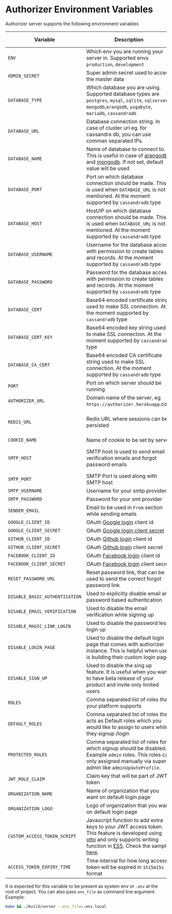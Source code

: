# Authorizer Environment Variables

Authorizer server supports the following environment variables

| Variable                       | Description                                                                                                                                                                                                                                                                                                                        | Required | Default Value                                             |
| ------------------------------ | ---------------------------------------------------------------------------------------------------------------------------------------------------------------------------------------------------------------------------------------------------------------------------------------------------------------------------------- | -------- | --------------------------------------------------------- |
| `ENV`                          | Which env you are running your server in. Supported envs `production`, `development`                                                                                                                                                                                                                                               | true     | `production`                                              |
| `ADMIN_SECRET`                 | Super admin secret used to access the master data                                                                                                                                                                                                                                                                                  | true     |                                                           |
| `DATABASE_TYPE`                | Which database you are using. Supported database types are `postgres`, `mysql`, `sqlite`, `sqlserver`, `mongodb`,`arangodb`, `yugabyte`, `mariadb`, `cassandradb`                                                                                                                                                                  | true     |                                                           |
| `DATABASE_URL`                 | Database connection string. In case of cluster url eg. for cassandra db, you can use comman separated IPs.                                                                                                                                                                                                                         | true     |                                                           |
| `DATABASE_NAME`                | Name of database to connect to. This is useful in case of [arangodb](https://www.arangodb.com/) and [mongodb](https://www.mongodb.com/). If not set, default value will be used                                                                                                                                                    | false    | `authorizer`                                              |
| `DATABASE_PORT`                | Port on which database connection should be made. This is used when `DATABASE_URL` is not mentioned. At the moment supported by `cassandradb` type                                                                                                                                                                                 | false    |                                                           |
| `DATABASE_HOST`                | Host/IP on which database connection should be made. This is used when `DATABASE_URL` is not mentioned. At the moment supported by `cassandradb` type                                                                                                                                                                              | false    |                                                           |
| `DATABASE_USERNAME`            | Username for the database access with permission to create tables and records. At the moment supported by `cassandradb` type                                                                                                                                                                                                       | false    |                                                           |
| `DATABASE_PASSWORD`            | Password for the database access with permission to create tables and records. At the moment supported by `cassandradb` type                                                                                                                                                                                                       | false    |                                                           |
| `DATABASE_CERT`                | Base64 encoded certificate string used to make SSL connection. At the moment supported by `cassandradb` type                                                                                                                                                                                                                       | false    |                                                           |
| `DATABASE_CERT_KEY`            | Base64 encoded key string used to make SSL connection. At the moment supported by `cassandradb` type                                                                                                                                                                                                                               | false    |                                                           |
| `DATABASE_CA_CERT`             | Base64 encoded CA certificate string used to make SSL connection. At the moment supported by `cassandradb` type                                                                                                                                                                                                                    | false    |                                                           |
| `PORT`                         | Port on which server should be running                                                                                                                                                                                                                                                                                             | true     | 8080                                                      |
| `AUTHORIZER_URL`               | Domain name of the server, eg `https://authorizer.herokuapp`.com                                                                                                                                                                                                                                                                   | false    |                                                           |
| `REDIS_URL`                    | Redis URL where sessions can be persisted                                                                                                                                                                                                                                                                                          | false    | sessions will be stored in memory                         |
| `COOKIE_NAME`                  | Name of cookie to be set by server                                                                                                                                                                                                                                                                                                 | true     | authorizer                                                |
| `SMTP_HOST`                    | SMTP host is used to send email verification emails and forgot password emails                                                                                                                                                                                                                                                     | false    | If not set email sending can fail                         |
| `SMTP_PORT`                    | SMTP Port is used along with SMTP host                                                                                                                                                                                                                                                                                             | false    |                                                           |
| `SMTP_USERNAME`                | Username for your smtp provider                                                                                                                                                                                                                                                                                                    | false    |                                                           |
| `SMTP_PASSWORD`                | Password for your smt provider                                                                                                                                                                                                                                                                                                     | false    |                                                           |
| `SENDER_EMAIL`                 | Email to be used in `From` section while sending emails                                                                                                                                                                                                                                                                            | false    |                                                           |
| `GOOGLE_CLIENT_ID`             | OAuth [Google login](https://developers.google.com/identity/sign-in/web/sign-in) client id                                                                                                                                                                                                                                         | false    |                                                           |
| `GOOGLE_CLIENT_SECRET`         | OAuth [Google login client secret](https://developers.google.com/identity/sign-in/web/sign-in)                                                                                                                                                                                                                                     | false    |                                                           |
| `GITHUB_CLIENT_ID`             | OAuth [Github login](https://docs.github.com/en/rest/guides/basics-of-authentication) client id                                                                                                                                                                                                                                    | false    |                                                           |
| `GITHUB_CLIENT_SECRET`         | OAuth [Github login](https://docs.github.com/en/rest/guides/basics-of-authentication) client secret                                                                                                                                                                                                                                | false    |
| `FACEBOOK_CLIENT_ID`           | OAuth [Facebook login](https://docs.github.com/en/rest/guides/basics-of-authentication) client id                                                                                                                                                                                                                                  | false    |                                                           |
| `FACEBOOK_CLIENT_SECRET`       | OAuth [Facebook login](https://docs.github.com/en/rest/guides/basics-of-authentication) client secret                                                                                                                                                                                                                              | false    |                                                           |
| `RESET_PASSWORD_URL`           | Reset password link, that can be used to send the correct forgot password link                                                                                                                                                                                                                                                     | true     | `/reset-password`                                         |
| `DISABLE_BASIC_AUTHENTICATION` | Used to explicitly disable email and password based authentication                                                                                                                                                                                                                                                                 | false    | false                                                     |
| `DISABLE_EMAIL_VERIFICATION`   | Used to disable the email verification while signing up                                                                                                                                                                                                                                                                            | false    | false                                                     |
| `DISABLE_MAGIC_LINK_LOGIN`     | Used to disable the password less login up                                                                                                                                                                                                                                                                                         | false    | false                                                     |
| `DISABLE_LOGIN_PAGE`           | Used to disable the default login page that comes with authorizer instance. This is helpful when user is building their custom login page                                                                                                                                                                                          | false    | false                                                     |
| `DISABLE_SIGN_UP`              | Used to disable the sing up feature. It is useful when you want to have beta release of your product and invite only limited users                                                                                                                                                                                                 | false    | false                                                     |
| `ROLES`                        | Comma separated list of roles that your platform supports                                                                                                                                                                                                                                                                          | true     | `user,admin`                                              |
| `DEFAULT_ROLES`                | Comma separated list of roles that acts as Default roles which you would like to assign to users while they signup /login                                                                                                                                                                                                          | true     | `[user]`                                                  |
| `PROTECTED_ROLES`              | Comma separated list of roles for which signup should be disabled. Example `admin` roles. This roles can only assigned manually via super admin like `adminUpdateProfile`.                                                                                                                                                         | false    |                                                           |
| `JWT_ROLE_CLAIM`               | Claim key that will be part of JWT token                                                                                                                                                                                                                                                                                           | true     | `role`                                                    |
| `ORGANIZATION_NAME`            | Name of organization that you want on default login page                                                                                                                                                                                                                                                                           | false    | `Authorizer`                                              |
| `ORGANIZATION_LOGO`            | Logo of organization that you want on default login page                                                                                                                                                                                                                                                                           | false    | [Authorizer Logo](https://authorizer.dev/images/logo.png) |
| `CUSTOM_ACCESS_TOKEN_SCRIPT`   | Javascript function to add extra keys to your JWT access token. This feature is developed using [otto](https://github.com/robertkrimen/otto) and only supports writing function in [ES5](https://en.wikipedia.org/wiki/ECMAScript). Check the sample [here](https://github.com/authorizerdev/authorizer/blob/main/.env.sample#L3). | false    |
| `ACCESS_TOKEN_EXPIRY_TIME`     | Time interval for how long access token will be expired in `1h15m15s` format                                                                                                                                                                                                                                                       | false    | `30m`                                                     |

It is expected for this variable to be present as system env or `.env` at the root of project. You can also pass `env_file` as command line argument. Example:

```sh
make && ./build/server --env_file=.env.local
```
